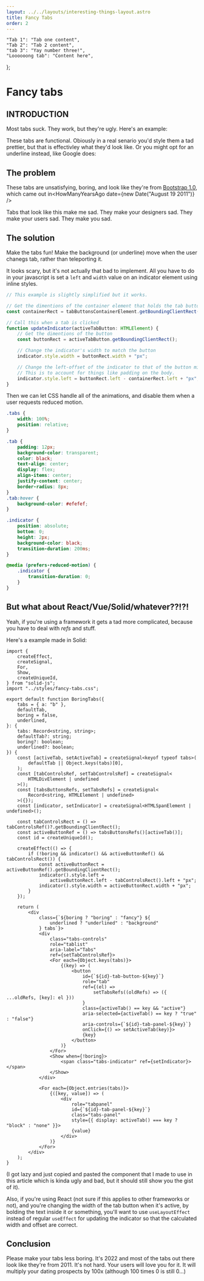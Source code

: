 ```yaml
---
layout: ../../layouts/interesting-things-layout.astro
title: Fancy Tabs
order: 2
---
```


	"Tab 1": "Tab one content",
	"Tab 2": "Tab 2 content",
	"tab 3": "Yay number three!",
	"Loooooong tab": "Content here",
};


# Fancy tabs

## INTRODUCTION

Most tabs suck. They work, but they're ugly. Here's an example:

<Tabs client:load tabs={tabs} boring />

These tabs are functional. Obiously in a real senario you'd style them a tad
prettier, but that is effectivley what they'd look like. Or you might opt for an
underline instead, like Google does:

<Tabs client:load tabs={tabs} boring underlined />

## The problem

These tabs are unsatisfying, boring, and look like they're from
[Bootstrap 1.0](https://getbootstrap.com/1.0.0/#navigation), which came out
in<HowManyYearsAgo date={new Date("August 19 2011")} />

Tabs that look like this make me sad. They make your designers sad. They make
your users sad. They make you sad.

## The solution

Make the tabs fun! Make the background (or underline) move when the user chanegs
tab, rather than teleporting it.

<Tabs client:load tabs={tabs} />

<Tabs client:load tabs={tabs} underlined />

It looks scary, but it's not actually that bad to implement. All you have to do
in your javascript is set a `left` and `width` value on an indicator element
using inline styles.

```ts
// This example is slightly simplified but it works.

// Get the dimentions of the container element that holds the tab buttons.
const containerRect = tabButtonsContainerElement.getBoundingClientRect();

// Call this when a tab is clicked
function updateIndicator(activeTabButton: HTMLElement) {
	// Get the dimentions of the button
	const buttonRect = activeTabButton.getBoundingClientRect();

	// Change the indicator's width to match the button
	indicator.style.width = buttonRect.width + "px";

	// Change the left-offset of the indicator to that of the button minus the parent's left-offset.
	// This is to account for things like padding on the body.
	indicator.style.left = buttonRect.left - containerRect.left + "px";
}
```

Then we can let CSS handle all of the animations, and disable them when a user
requests reduced motion.

```css
.tabs {
	width: 100%;
	position: relative;
}

.tab {
	padding: 12px;
	background-color: transparent;
	color: black;
	text-align: center;
	display: flex;
	align-items: center;
	justify-content: center;
	border-radius: 8px;
}
.tab:hover {
	background-color: #efefef;
}

.indicator {
	position: absolute;
	bottom: 0;
	height: 2px;
	background-color: black;
	transition-duration: 200ms;
}

@media (prefers-reduced-motion) {
	.indicator {
		transition-duration: 0;
	}
}
```

## But what about React/Vue/Solid/whatever??!?!

Yeah, if you're using a framework it gets a tad more complicated, because you
have to deal with _refs_ and stuff.

Here's a example made in Solid:

```tsx
import {
	createEffect,
	createSignal,
	For,
	Show,
	createUniqueId,
} from "solid-js";
import "../styles/fancy-tabs.css";

export default function BoringTabs({
	tabs = { a: "b" },
	defaultTab,
	boring = false,
	underlined,
}: {
	tabs: Record<string, string>;
	defaultTab?: string;
	boring?: boolean;
	underlined?: boolean;
}) {
	const [activeTab, setActiveTab] = createSignal<keyof typeof tabs>(
		defaultTab || Object.keys(tabs)[0],
	);
	const [tabControlsRef, setTabControlsRef] = createSignal<
		HTMLDivElement | undefined
	>();
	const [tabsButtonsRefs, setTabsRefs] = createSignal<
		Record<string, HTMLElement | undefined>
	>({});
	const [indicator, setIndicator] = createSignal<HTMLSpanElement | undefined>();

	const tabControlsRect = () => tabControlsRef()?.getBoundingClientRect();
	const activeButtonRef = () => tabsButtonsRefs()[activeTab()];
	const id = createUniqueId();

	createEffect(() => {
		if (!boring && indicator() && activeButtonRef() && tabControlsRect()) {
			const activeButtonRect = activeButtonRef().getBoundingClientRect();
			indicator().style.left =
				activeButtonRect.left - tabControlsRect().left + "px";
			indicator().style.width = activeButtonRect.width + "px";
		}
	});

	return (
		<div
			class={`${boring ? "boring" : "fancy"} ${
				underlined ? "underlined" : "background"
			} tabs`}>
			<div
				class="tabs-controls"
				role="tablist"
				aria-label="Tabs"
				ref={setTabControlsRef}>
				<For each={Object.keys(tabs)}>
					{(key) => (
						<button
							id={`${id}-tab-button-${key}`}
							role="tab"
							ref={(el) =>
								setTabsRefs((oldRefs) => ({ ...oldRefs, [key]: el }))
							}
							class={activeTab() == key && "active"}
							aria-selected={activeTab() == key ? "true" : "false"}
							aria-controls={`${id}-tab-panel-${key}`}
							onClick={() => setActiveTab(key)}>
							{key}
						</button>
					)}
				</For>
				<Show when={!boring}>
					<span class="tabs-indicator" ref={setIndicator}></span>
				</Show>
			</div>

			<For each={Object.entries(tabs)}>
				{([key, value]) => (
					<div
						role="tabpanel"
						id={`${id}-tab-panel-${key}`}
						class="tabs-panel"
						style={{ display: activeTab() === key ? "block" : "none" }}>
						{value}
					</div>
				)}
			</For>
		</div>
	);
}
```

(I got lazy and just copied and pasted the component that I made to use in this
article which is kinda ugly and bad, but it should still show you the gist of
it).

Also, if you're using React (not sure if this applies to other frameworks or
not), and you're changing the width of the tab button when it's active, by
bolding the text inside it or something, you'll want to use `useLayoutEffect`
instead of regular `useEffect` for updating the indicator so that the calculated
width and offset are correct.

## Conclusion

Please make your tabs less boring. It's 2022 and most of the tabs out there look
like they're from 2011. It's not hard. Your users will love you for it. It will
multiply your dating prospects by 100x (although 100 times 0 is still 0...)
